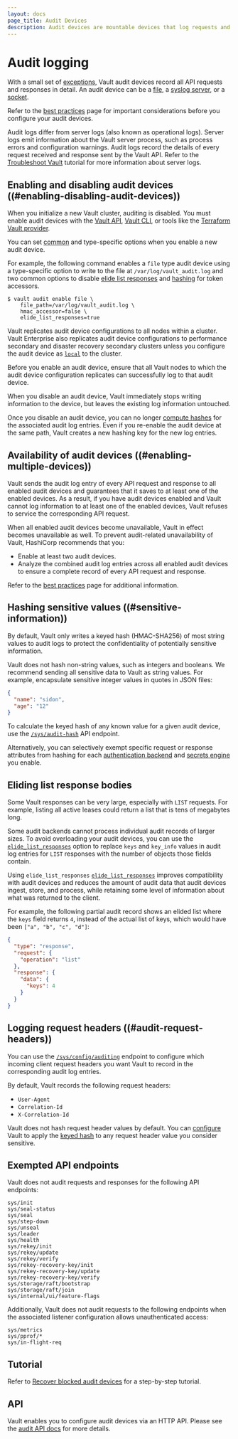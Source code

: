 ```yaml
---
layout: docs
page_title: Audit Devices
description: Audit devices are mountable devices that log requests and responses in Vault.
---
```


# Audit logging

With a small set of [exceptions](#excepted-api-endpoints), Vault audit devices record all API requests and responses in detail. An audit device can be a [file](/vault/docs/audit/file), a [syslog server](/vault/docs/audit/syslog), or a [socket](/vault/docs/audit/socket).

Refer to the [best practices](/vault/docs/audit/best-practices) page for important considerations before you configure your audit devices.

Audit logs differ from server logs (also known as operational logs). Server logs emit information about the Vault server process, such as process errors and configuration warnings. Audit logs record the details of every request received and response sent by the Vault API. Refer to the [Troubleshoot Vault](/vault/tutorials/monitoring/troubleshooting-vault#vault-server-logs) tutorial for more information about server logs.

## Enabling and disabling audit devices ((#enabling-disabling-audit-devices))

When you initialize a new Vault cluster, auditing is disabled. You must enable audit devices with the [Vault API](/vault/api-docs/system/audit#enable-audit-device), [Vault CLI](/vault/docs/commands/audit/enable), or tools like the [Terraform Vault provider](/vault/docs/configuration/programmatic-management).

You can set [common](/vault/api-docs/system/audit#common-configuration-options) and type-specific options when you enable a new audit device.

For example, the following command enables a `file` type audit device using a type-specific option to write to the file at `/var/log/vault_audit.log` and two common options to disable [elide list responses](#eliding-list-response-bodies) and [hashing](#hashing-sensitive-values) for token accessors.

```shell-session
$ vault audit enable file \
    file_path=/var/log/vault_audit.log \
    hmac_accessor=false \
    elide_list_responses=true
```

Vault replicates audit device configurations to all nodes within a cluster. Vault Enterprise also replicates audit device configurations to performance secondary and disaster recovery secondary clusters unless you configure the audit device as [`local`](/vault/api-docs/system/audit#local) to the cluster.

<Note>
  Before you enable an audit device, ensure that all Vault nodes to which the audit device configuration replicates can successfully log to that audit device.
</Note>

When you disable an audit device, Vault immediately stops writing information to the device, but leaves the existing log information untouched.

Once you disable an audit device, you can no longer [compute hashes](#hashing-sensitive-values) for the associated audit log entries. Even if you re-enable the audit device at the same path, Vault creates a new hashing key for the new log entries.

<a id="blocked-audit-devices"></a>

## Availability of audit devices ((#enabling-multiple-devices))

Vault sends the audit log entry of every API request and response to all enabled audit devices and guarantees that it saves to at least one of the enabled devices. As a result, if you have audit devices enabled and Vault cannot log information to at least one of the enabled devices, Vault refuses to service the corresponding API request.

When all enabled audit devices become unavailable, Vault in effect becomes unavailable as well. To prevent audit-related unavailability of Vault, HashiCorp recommends that you:

- Enable at least two audit devices.
- Analyze the combined audit log entries across all enabled audit devices to ensure a complete record of every API request and response.

Refer to the [best practices](/vault/docs/audit/best-practices) page for additional information.

## Hashing sensitive values ((#sensitive-information))

By default, Vault only writes a keyed hash (HMAC-SHA256) of most string values to audit logs to protect the confidentiality of potentially sensitive information.

Vault does not hash non-string values, such as integers and booleans. We recommend sending all sensitive data to Vault as string values. For example, encapsulate sensitive integer values in quotes in JSON files:

```json
{
  "name": "sidon",
  "age": "12"
}
```

To calculate the keyed hash of any known value for a given audit device, use  the [`/sys/audit-hash`](/vault/api-docs/system/audit-hash) API endpoint.

Alternatively, you can selectively exempt specific request or response attributes from hashing for each [authentication backend](/vault/docs/commands/auth/tune) and [secrets engine](/vault/docs/commands/secrets/tune) you enable.

## Eliding list response bodies

Some Vault responses can be very large, especially with `LIST` requests. For example, listing all active leases could return a list that is tens of megabytes long.

Some audit backends cannot process individual audit records of larger sizes. To avoid overloading your audit devices, you can use the [`elide_list_responses`](/vault/api-docs/system/audit#elide_list_responses) option to replace `keys` and `key_info` values in audit log entries for `LIST` responses with the number of objects those fields contain.

Using `elide_list_responses` [`elide_list_responses`](/vault/api-docs/system/audit#elide_list_responses) improves compatibility with audit devices and reduces the amount of audit data that audit devices ingest, store, and process, while retaining some level of information about what was returned to the client.

For example, the following partial audit record shows an elided list where the `keys` field returns `4`, instead of the actual list of keys, which would have been `["a", "b", "c", "d"]`:

```json
{
  "type": "response",
  "request": {
    "operation": "list"
  },
  "response": {
    "data": {
      "keys": 4
    }
  }
}
```

## Logging request headers ((#audit-request-headers))

You can use the [`/sys/config/auditing`](/vault/api-docs/system/config-auditing#create-update-audit-request-header) endpoint to configure which incoming client request headers you want Vault to record in the corresponding audit log entries.

By default, Vault records the following request headers:

- `User-Agent`
- `Correlation-Id`
- `X-Correlation-Id`

Vault does not hash request header values by default. You can [configure](/vault/api-docs/system/config-auditing#hmac) Vault to apply the [keyed hash](#hashing-sensitive-values) to any request header value you consider sensitive.

## Exempted API endpoints

Vault does not audit requests and responses for the following API endpoints:

```
sys/init
sys/seal-status
sys/seal
sys/step-down
sys/unseal
sys/leader
sys/health
sys/rekey/init
sys/rekey/update
sys/rekey/verify
sys/rekey-recovery-key/init
sys/rekey-recovery-key/update
sys/rekey-recovery-key/verify
sys/storage/raft/bootstrap
sys/storage/raft/join
sys/internal/ui/feature-flags
```

Additionally, Vault does not audit requests to the following endpoints when the associated listener configuration allows unauthenticated access:

```
sys/metrics
sys/pprof/*
sys/in-flight-req
```

## Tutorial

Refer to [Recover blocked audit devices](/vault/tutorials/monitoring/blocked-audit-devices) for a step-by-step tutorial.

## API

Vault enables you to configure audit devices via an HTTP API. Please see the [audit API docs](/vault/api-docs/system/audit) for more details.
